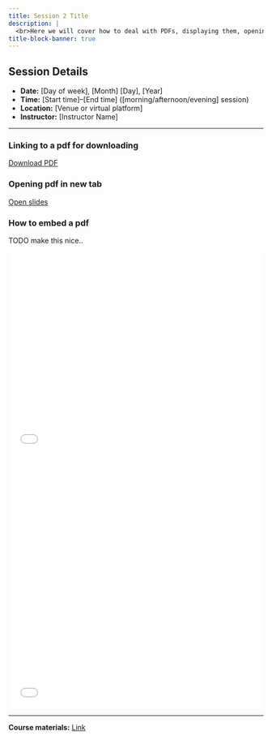 ```yaml
---
title: Session 2 Title
description: |
  <br>Here we will cover how to deal with PDFs, displaying them, opening them or linking to them for download.
title-block-banner: true
---
```


## Session Details

- **Date:** [Day of week], [Month] [Day], [Year]  
- **Time:** [Start time]–[End time] ([morning/afternoon/evening] session)  
- **Location:** [Venue or virtual platform]  
- **Instructor:** [Instructor Name]  

---

### Linking to a pdf for downloading

[Download PDF](../pdf/example.pdf){download="testfile.pdf"}

### Opening pdf in new tab

[Open slides](../pdf/example.pdf){target="_blank"}

### How to embed a pdf

TODO make this nice..

```{=html}
<embed src="../pdf/example.pdf"
       type="application/pdf"
       width="100%"
       height="400px">
```

<iframe src="../pdf/example.pdf"
        width="100%"
        height="500px"
        style="border:none;">
</iframe>



---

<span class="bi bi-journal session-icon"></span> **Course materials:** [Link](https://example.com/session2-materials)


